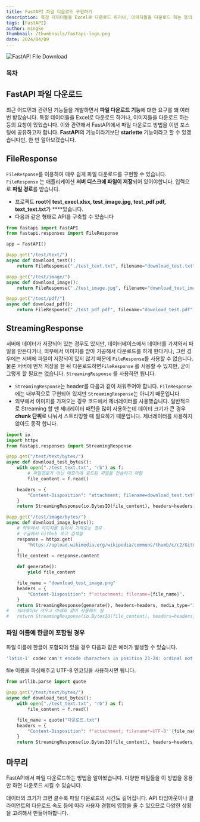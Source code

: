 ```yaml
---
title: FastAPI 파일 다운로드 구현하기
description: 특정 데이터들을 Excel로 다운로드 하거나, 이미지들을 다운로드 하는 등의 요청이 있었습니다. 이와 관련해서 FastAPI에서 파일 다운로드 방법을 이번 포스팅에 공유하고자 합니다.
tags: [FastAPI]
author: mingke
thumbnail: /thumbnails/fastapi-logo.png
date: 2024/04/09
---
```


<Image src="/thumbnails/fastapi-logo.png" alt="FastAPI File Download" />

### 목차

## FastAPI 파일 다운로드

최근 어드민과 관련된 기능들을 개발하면서 **파일 다운로드 기능**에 대한 요구를 꽤 여러번 받았습니다. 특정 데이터들을 Excel로 다운로드 하거나, 이미지들을 다운로드 하는 등의 요청이 있었습니다. 이와 관련해서 FastAPI에서 파일 다운로드 방법을 이번 포스팅에 공유하고자 합니다. **FastAPI**의 기능이라기보단 **starlette** 기능이라고 할 수 있겠습니다만, 한 번 알아보겠습니다.

## FileResponse

`FileResponse`를 이용하여 매우 쉽게 파일 다운로드를 구현할 수 있습니다. `FileResponse` 는 애플리케이션 **서버 디스크에 파일이 저장**되어 있어야합니다. 입력으로 **파일 경로**를 받습니다.

- 프로젝트 **root**에 **test_execl.xlsx, test_image.jpg, test_pdf.pdf, text_text.txt**가 \*\*\*\*있습니다.
- 다음과 같은 형태로 API를 구축할 수 있습니다

```python
from fastapi import FastAPI
from fastapi.responses import FileResponse

app = FastAPI()

@app.get("/test/text/")
async def download_test():
    return FileResponse("./test_text.txt", filename="download_test.txt", media_type="text/plain")

@app.get("/test/image/")
async def download_image():
    return FileResponse("./test_image.jpg", filename="download_test_image.jpg", media_type="image/jpeg")

@app.get("/test/pdf/")
async def download_pdf():
    return FileResponse("./test_pdf.pdf", filename="download_test.pdf", media_type="application/pdf")
```

## StreamingResponse

서버에 데이터가 저장되어 있는 경우도 있지만, 데이터베이스에서 데이터를 가져와서 파일을 만든다거나, 외부에서 이미지를 받아 가공해서 다운로드를 하게 한다거나, 그런 경우에는 서버에 파일이 저장되어 있지 않기 때문에 `FileResponse`를 사용할 수 없습니다. 물론 서버에 먼저 저장을 한 뒤 다운로드하면`FileResponse` 를 사용할 수 있지만, 굳이 그렇게 할 필요는 없습니다. `StreamingResponse` 를 사용하면 됩니다.

- `StreamingResponse`는 header를 다음과 같이 채워주어야 합니다. `FileResponse` 에는 내부적으로 구현되어 있지만 `StreamingResponse`는 아니기 때문입니다.
- 외부에서 이미지를 가져오는 경우 코드에서 제너레이터를 사용했습니다. 일반적으로 Streaming 할 땐 제너레이터 패턴을 많이 사용하는데 데이터 크기가 큰 경우 **chunk 단위**로 나눠서 스트리밍할 때 필요하기 때문입니다. 제너레이터를 사용하지 않아도 동작 합니다.

```python
import io
import httpx
from fastapi.responses import StreamingResponse

@app.get("/test/text/bytes/")
async def download_test_bytes():
    with open("./test_text.txt", "rb") as f:
	    # 파일경로가 아닌 메모리에 로드된 파일을 전송하기 위함
        file_content = f.read()

    headers = {
        "Content-Disposition": "attachment; filename=download_test.txt",
    }
    return StreamingResponse(io.BytesIO(file_content), headers=headers, media_type="text/plain")

@app.get("/test/image/bytes/")
async def download_image_bytes():
    # 외부에서 이미지를 읽어서 가져오는 경우
    # 구글에서 Github 로고 검색함
    response = httpx.get(
        "https://upload.wikimedia.org/wikipedia/commons/thumb/c/c2/GitHub_Invertocat_Logo.svg/1200px-GitHub_Invertocat_Logo.svg.png"
    )
    file_content = response.content

    def generate():
        yield file_content

    file_name = "download_test_image.png"
    headers = {
        "Content-Disposition": f"attachment; filename={file_name}",
    }
    return StreamingResponse(generate(), headers=headers, media_type="image/png")
#   제너레이터 지우고 아래와 같이 사용해도 됨
#   return StreamingResponse(io.BytesIO(file_content), headers=headers, media_type="image/png")

```

### 파일 이름에 한글이 포함될 경우

파일 이름에 한글이 포함되어 있을 경우 다음과 같은 에러가 발생할 수 있습니다.

```bash
'latin-1' codec can't encode characters in position 21-24: ordinal not in range(256)
```

file 이름을 파싱해주고 UTF-8 인코딩을 사용하시면 됩니다.

```python
from urllib.parse import quote

@app.get("/test/text/bytes/")
async def download_test_bytes():
    with open("./test_text.txt", "rb") as f:
        file_content = f.read()

    file_name = quote("다운로드.txt")
    headers = {
        "Content-Disposition": f"attachment; filename*=UTF-8''{file_name}",
    }
    return StreamingResponse(io.BytesIO(file_content), headers=headers, media_type="text/plain")

```

## 마무리

FastAPI에서 파일 다운로드하는 방법을 알아봤습니다. 다양한 파일들을 이 방법을 응용만 하면 다운로드 시킬 수 있습니다.

데이터의 크기가 크면 클수록 파일 다운로드의 시간도 길어집니다. API 타임아웃이나 클라이언트의 다운로드 속도 등에 따라 사용자 경험에 영향을 줄 수 있으므로 다양한 상황을 고려해서 만들어야합니다.

<Link url="https://chaechae.life/blog/fastapi-streaming" />
